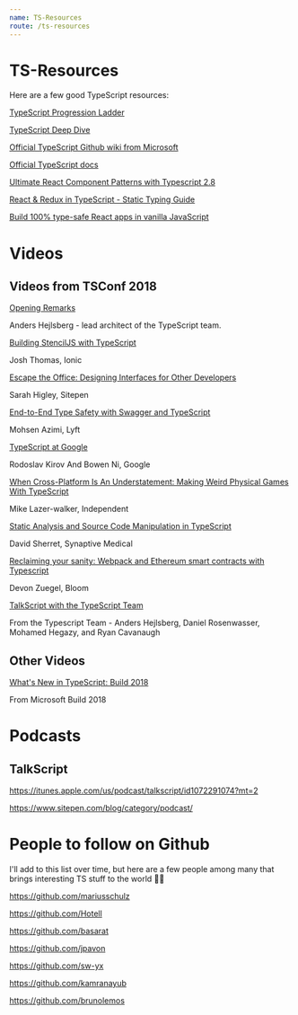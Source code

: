 ```yaml
---
name: TS-Resources
route: /ts-resources
---
```


# TS-Resources

Here are a few good TypeScript resources:

[TypeScript Progression Ladder](http://www.techladder.io/?tech=typescript)

[TypeScript Deep Dive](https://basarat.gitbooks.io/typescript/)

[Official TypeScript Github wiki from Microsoft](https://github.com/Microsoft/TypeScript/wiki)

[Official TypeScript docs](https://www.typescriptlang.org/docs/home.html)

[Ultimate React Component Patterns with Typescript 2.8](https://levelup.gitconnected.com/ultimate-react-component-patterns-with-typescript-2-8-82990c516935)

[React & Redux in TypeScript - Static Typing Guide](https://github.com/piotrwitek/react-redux-typescript-guide)

[Build 100% type-safe React apps in vanilla JavaScript
](https://medium.com/@martin_hotell/build-100-type-safe-react-apps-in-vanilla-javascript-bd29a8364078)

# Videos

## Videos from TSConf 2018

[Opening Remarks](https://www.youtube.com/watch?v=wpgKd-rwnMw)

Anders Hejlsberg - lead architect of the TypeScript team.

[Building StencilJS with TypeScript](https://www.youtube.com/watch?time_continue=905&v=LBv07i-Wim8)

Josh Thomas, Ionic

[Escape the Office: Designing Interfaces for Other Developers](https://www.youtube.com/watch?v=zuhxOFTeWos)

Sarah Higley, Sitepen

[End-to-End Type Safety with Swagger and TypeScript](https://www.youtube.com/watch?v=u-7lcjnzZu4)

Mohsen Azimi, Lyft

[TypeScript at Google](https://www.youtube.com/watch?v=sjov1k5jexA)

Rodoslav Kirov And Bowen Ni, Google

[When Cross-Platform Is An Understatement: Making Weird Physical Games With TypeScript](https://www.youtube.com/watch?v=OY5K4Wdsnpg)

Mike Lazer-walker, Independent

[Static Analysis and Source Code Manipulation in TypeScript](https://www.youtube.com/watch?v=CTpKZgy0dpo)

David Sherret, Synaptive Medical

[Reclaiming your sanity: Webpack and Ethereum smart contracts with Typescript](https://www.youtube.com/watch?v=ePfD8FC2Nks)

Devon Zuegel, Bloom

[TalkScript with the TypeScript Team](https://www.youtube.com/watch?v=MxB0ldQfvT4)

From the Typescript Team - Anders Hejlsberg, Daniel Rosenwasser, Mohamed Hegazy, and Ryan Cavanaugh

## Other Videos

[What's New in TypeScript: Build 2018](https://www.youtube.com/watch?v=hDACN-BGvI8)

From Microsoft Build 2018

# Podcasts

## TalkScript

https://itunes.apple.com/us/podcast/talkscript/id1072291074?mt=2

https://www.sitepen.com/blog/category/podcast/

# People to follow on Github

I'll add to this list over time, but here are a few people among many that brings interesting TS stuff to the world 🙏😊

https://github.com/mariusschulz

https://github.com/Hotell

https://github.com/basarat

https://github.com/jpavon

https://github.com/sw-yx

https://github.com/kamranayub

https://github.com/brunolemos
